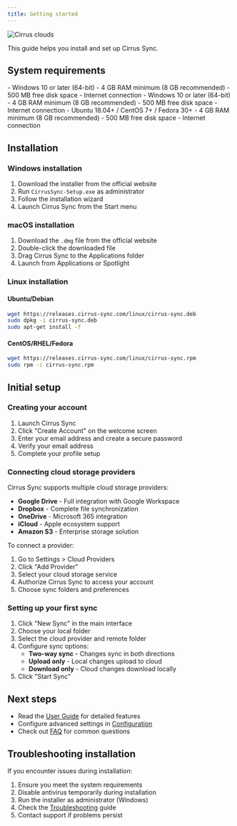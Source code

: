 ```yaml
---
title: Getting started
---
```


![Cirrus clouds](/images/cirrus-clouds.png)

This guide helps you install and set up Cirrus Sync.


## System requirements

<Tabs>
<Tab title="Windows">
- Windows 10 or later (64-bit)
- 4 GB RAM minimum (8 GB recommended)
- 500 MB free disk space
- Internet connection
</Tab>
<Tab title="macOS">
- Windows 10 or later (64-bit)
- 4 GB RAM minimum (8 GB recommended)
- 500 MB free disk space
- Internet connection
</Tab>
<Tab title="Linux">
- Ubuntu 18.04+ / CentOS 7+ / Fedora 30+
- 4 GB RAM minimum (8 GB recommended)
- 500 MB free disk space
- Internet connection
</Tab>
</Tabs>

## Installation

### Windows installation

1. Download the installer from the official website
2. Run `CirrusSync-Setup.exe` as administrator
3. Follow the installation wizard
4. Launch Cirrus Sync from the Start menu

### macOS installation

1. Download the `.dmg` file from the official website
2. Double-click the downloaded file
3. Drag Cirrus Sync to the Applications folder
4. Launch from Applications or Spotlight

### Linux installation

#### Ubuntu/Debian
```bash
wget https://releases.cirrus-sync.com/linux/cirrus-sync.deb
sudo dpkg -i cirrus-sync.deb
sudo apt-get install -f
```

#### CentOS/RHEL/Fedora
```bash
wget https://releases.cirrus-sync.com/linux/cirrus-sync.rpm
sudo rpm -i cirrus-sync.rpm
```

## Initial setup

### Creating your account

1. Launch Cirrus Sync
2. Click "Create Account" on the welcome screen
3. Enter your email address and create a secure password
4. Verify your email address
5. Complete your profile setup

### Connecting cloud storage providers

Cirrus Sync supports multiple cloud storage providers:

- **Google Drive** - Full integration with Google Workspace
- **Dropbox** - Complete file synchronization
- **OneDrive** - Microsoft 365 integration
- **iCloud** - Apple ecosystem support
- **Amazon S3** - Enterprise storage solution

To connect a provider:

1. Go to Settings > Cloud Providers
2. Click "Add Provider"
3. Select your cloud storage service
4. Authorize Cirrus Sync to access your account
5. Choose sync folders and preferences

### Setting up your first sync

1. Click "New Sync" in the main interface
2. Choose your local folder
3. Select the cloud provider and remote folder
4. Configure sync options:
   - **Two-way sync** - Changes sync in both directions
   - **Upload only** - Local changes upload to cloud
   - **Download only** - Cloud changes download locally
5. Click "Start Sync"

## Next steps

- Read the [User Guide](user-guide.md) for detailed features
- Configure advanced settings in [Configuration](configuration.md)
- Check out [FAQ](faq.md) for common questions

## Troubleshooting installation

If you encounter issues during installation:

1. Ensure you meet the system requirements
2. Disable antivirus temporarily during installation
3. Run the installer as administrator (Windows)
4. Check the [Troubleshooting](troubleshooting.md) guide
5. Contact support if problems persist
